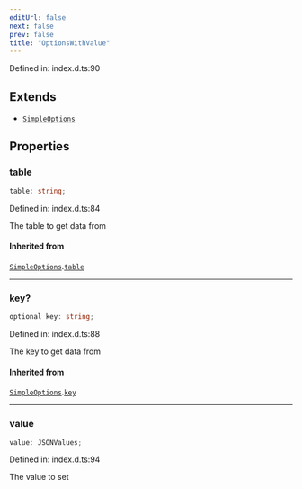 ```yaml
---
editUrl: false
next: false
prev: false
title: "OptionsWithValue"
---
```


Defined in: index.d.ts:90

## Extends

- [`SimpleOptions`](/webdb/reference/interfaces/simpleoptions/)

## Properties

### table

```ts
table: string;
```

Defined in: index.d.ts:84

The table to get data from

#### Inherited from

[`SimpleOptions`](/webdb/reference/interfaces/simpleoptions/).[`table`](/webdb/reference/interfaces/simpleoptions/#table)

***

### key?

```ts
optional key: string;
```

Defined in: index.d.ts:88

The key to get data from

#### Inherited from

[`SimpleOptions`](/webdb/reference/interfaces/simpleoptions/).[`key`](/webdb/reference/interfaces/simpleoptions/#key)

***

### value

```ts
value: JSONValues;
```

Defined in: index.d.ts:94

The value to set
